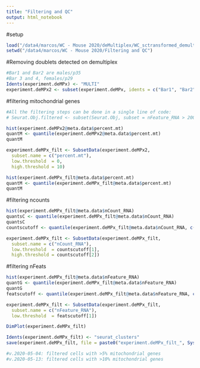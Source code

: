 ```yaml
---
title: "Filtering and QC"
output: html_notebook
---
```

#setup
```r
load("/data4/marcos/WC - Mouse 2020/deMultiplex/WC_sctransformed_demultiplexed_2020-05-01.Rdata")
setwd("/data4/marcos/WC - Mouse 2020/Filtering and QC")
```

#Removing doublets detected on demultiplex 
```r
#Bar1 and Bar2 are males/p35
#Bar 3 and 4, females/p29
Idents(experiment.deMPx) <- "MULTI"
experiment.deMPx2 <- subset(experiment.deMPx, idents = c("Bar1", "Bar2", "Bar3", "Bar4", "Negative"))
```

#filtering mitochondrial genes
```r
#All the filtering steps can be done in a single line of code:
# Seurat.Obj.filtered <- subset(Seurat.Obj, subset = nFeature_RNA > 200 & nFeature_RNA < 7000 & percent.mt < 5)

hist(experiment.deMPx2@meta.data$percent.mt)
quantM <- quantile(experiment.deMPx2@meta.data$percent.mt)
quantM

experiment.deMPx_filt <- SubsetData(experiment.deMPx2,
  subset.name = c("percent.mt"),
  low.threshold  = 0,
  high.threshold = 10)

hist(experiment.deMPx_filt@meta.data$percent.mt)
quantM <- quantile(experiment.deMPx_filt@meta.data$percent.mt)
quantM
```

#filtering ncounts
```r
hist(experiment.deMPx_filt@meta.data$nCount_RNA)
quantsC <- quantile(experiment.deMPx_filt@meta.data$nCount_RNA)
quantsC
countscutoff <- quantile(experiment.deMPx_filt@meta.data$nCount_RNA, c(.05, .95))

experiment.deMPx_filt <- SubsetData(experiment.deMPx_filt,
  subset.name = c("nCount_RNA"),
  low.threshold  = countscutoff[1],
  high.threshold = countscutoff[2])
```
#filtering nFeats
```r
hist(experiment.deMPx_filt@meta.data$nFeature_RNA)
quantG <- quantile(experiment.deMPx_filt@meta.data$nFeature_RNA)
quantG
featscutoff <- quantile(experiment.deMPx_filt@meta.data$nFeature_RNA, c(.05, .95))

experiment.deMPx_filt <- SubsetData(experiment.deMPx_filt,
  subset.name = c("nFeature_RNA"),
  low.threshold  = featscutoff[1])

```

```r
DimPlot(experiment.deMPx_filt)

Idents(experiment.deMPx_filt) <- "seurat_clusters"
save(experiment.deMPx_filt, file = paste0("experiment.deMPx_filt_", Sys.Date(), ".Rdata"))

#v.2020-05-04: filtered cells with >5% mitochondrial genes
#v.2020-05-13: filtered cells with >10% mitochondrial genes
```



